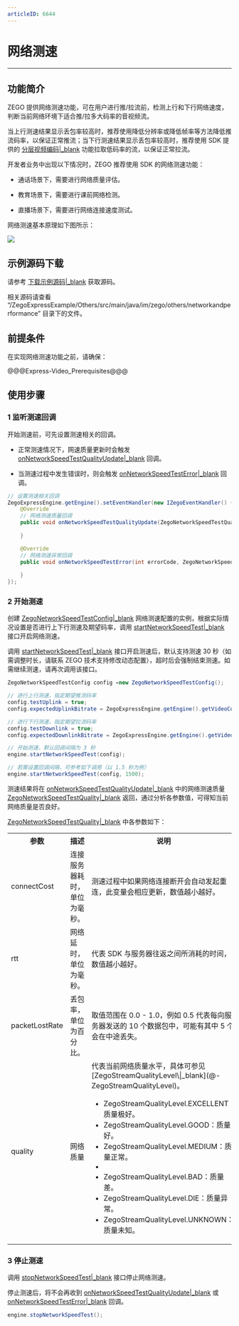 ```yaml
---
articleID: 6644
---
```

# 网络测速

- - -

## 功能简介

ZEGO 提供网络测速功能，可在用户进行推/拉流前，检测上行和下行网络速度，判断当前网络环境下适合推/拉多大码率的音视频流。


当上行测速结果显示丢包率较高时，推荐使用降低分辨率或降低帧率等方法降低推流码率，以保证正常推流；当下行测速结果显示丢包率较高时，推荐使用 SDK 提供的 [分层视频编码\|_blank](!ExpressVideoSDK-VideoAdvanced/video_codec_svc) 功能拉取低码率的流，以保证正常拉流。

开发者业务中出现以下情况时，ZEGO 推荐使用 SDK 的网络测速功能：

- 通话场景下，需要进行网络质量评估。

- 教育场景下，需要进行课前网络检测。

- 直播场景下，需要进行网络连接速度测试。



网络测速基本原理如下图所示：

![](/Pics/Common/ZegoExpressEngine/Network_speed_test.png)

## 示例源码下载

请参考 [下载示例源码\|_blank](!DownloadDemo/DownloadDemo) 获取源码。

相关源码请查看 “/ZegoExpressExample/Others/src/main/java/im/zego/others/networkandperformance” 目录下的文件。

## 前提条件

在实现网络测速功能之前，请确保：

@@@Express-Video_Prerequisites@@@

## 使用步骤

### 1 监听测速回调

开始测速前，可先设置测速相关的回调。

- 正常测速情况下，网速质量更新时会触发 [onNetworkSpeedTestQualityUpdate\|_blank](/zh/api?doc=Express_Video_SDK_API~Java_android~class~im-zego-zegoexpress-callback-i-zego-event-handler#on-network-speed-test-quality-update) 回调。    

- 当测速过程中发生错误时，则会触发 [onNetworkSpeedTestError\|_blank](/zh/api?doc=Express_Video_SDK_API~Java_android~class~im-zego-zegoexpress-callback-i-zego-event-handler#on-network-speed-test-error) 回调。


```java
// 设置测速相关回调
ZegoExpressEngine.getEngine().setEventHandler(new IZegoEventHandler() {
    @Override
    // 网络测速质量回调
    public void onNetworkSpeedTestQualityUpdate(ZegoNetworkSpeedTestQuality quality, ZegoNetworkSpeedTestType type) {
                
    }

    @Override
    // 网络测速异常回调
    public void onNetworkSpeedTestError(int errorCode, ZegoNetworkSpeedTestType type) {
                
    }
});
```

### 2 开始测速

创建 [ZegoNetworkSpeedTestConfig\|_blank](/zh/api?doc=Express_Video_SDK_API~Java_android~class~im-zego-zegoexpress-entity-zego-network-speed-test-config) 网络测速配置的实例，根据实际情况设置是否进行上下行测速及期望码率，调用 [startNetworkSpeedTest\|_blank](/zh/api?doc=Express_Video_SDK_API~Java_android~class~im-zego-zegoexpress-zego-express-engine#start-network-speed-test) 接口开启网络测速。

<div class="mk-hint">


调用 [startNetworkSpeedTest\|_blank](/zh/api?doc=Express_Video_SDK_API~Java_android~class~im-zego-zegoexpress-zego-express-engine#start-network-speed-test) 接口开启测速后，默认支持测速 30 秒（如需调整时长，请联系 ZEGO 技术支持修改动态配置），超时后会强制结束测速。如需继续测速，请再次调用该接口。
</div>



```java
ZegoNetworkSpeedTestConfig config =new ZegoNetworkSpeedTestConfig();

// 进行上行测速，指定期望推流码率
config.testUplink = true;
config.expectedUplinkBitrate = ZegoExpressEngine.getEngine().getVideoConfig().bitrate;

// 进行下行测速，指定期望拉流码率
config.testDownlink = true;
config.expectedDownlinkBitrate = ZegoExpressEngine.getEngine().getVideoConfig().bitrate;

// 开始测速，默认回调间隔为 3 秒
engine.startNetworkSpeedTest(config);

// 若需设置回调间隔，可参考如下调用（以 1.5 秒为例）
engine.startNetworkSpeedTest(config, 1500);
```

测速结果将在 [onNetworkSpeedTestQualityUpdate\|_blank](/zh/api?doc=Express_Video_SDK_API~Java_android~class~im-zego-zegoexpress-callback-i-zego-event-handler#on-network-speed-test-quality-update) 中的网络测速质量 [ZegoNetworkSpeedTestQuality\|_blank](/article/api?doc=Express_Video_SDK_API~Java_android~class~im-zego-zegoexpress-entity-zego-network-speed-test-quality) 返回，通过分析各参数值，可得知当前网络质量是否良好。

[ZegoNetworkSpeedTestQuality\|_blank](/article/api?doc=Express_Video_SDK_API~Java_android~class~im-zego-zegoexpress-entity-zego-network-speed-test-quality) 中各参数如下：

<table>
  <colgroup>
    <col width="25%">
    <col width="25%">
  </colgroup>
<tbody><tr>
<th>参数</th>
<th>描述</th>
<th>说明</th>
</tr>
<tr>
<td>connectCost</td>
<td>连接服务器耗时，单位为毫秒。</td>
<td>测速过程中如果网络连接断开会自动发起重连，此变量会相应更新，数值越小越好。</td>
</tr>
<tr>
<td>rtt</td>
<td>网络延时，单位为毫秒。</td>
<td>代表 SDK 与服务器往返之间所消耗的时间，数值越小越好。</td>
</tr>
<tr>
<td>packetLostRate</td>
<td>丢包率，单位为百分比。</td>
<td>取值范围在 0.0 - 1.0，例如 0.5 代表每向服务器发送的 10 个数据包中，可能有其中 5 个会在中途丢失。</td>
</tr>
<tr>
<td>quality</td>
<td>网络质量</td>
<td>代表当前网络质量水平，具体可参见 [ZegoStreamQualityLevel\|_blank](@-ZegoStreamQualityLevel)。
<ul>
<li>ZegoStreamQualityLevel.EXCELLENT：质量极好。</li>
<li>ZegoStreamQualityLevel.GOOD：质量好。</li>
<li>ZegoStreamQualityLevel.MEDIUM：质量正常。<li>
<li>ZegoStreamQualityLevel.BAD：质量差。</li>
<li>ZegoStreamQualityLevel.DIE：质量异常。</li>
<li>ZegoStreamQualityLevel.UNKNOWN：质量未知。</li>
</ul>
</td>
</tr>
</tbody></table>

### 3 停止测速

调用 [stopNetworkSpeedTest\|_blank](/zh/api?doc=Express_Video_SDK_API~Java_android~class~im-zego-zegoexpress-zego-express-engine#stop-network-speed-test) 接口停止网络测速。

停止测速后，将不会再收到 [onNetworkSpeedTestQualityUpdate\|_blank](/zh/api?doc=Express_Video_SDK_API~Java_android~class~im-zego-zegoexpress-callback-i-zego-event-handler#on-network-speed-test-quality-update) 或 [onNetworkSpeedTestError\|_blank](/zh/api?doc=Express_Video_SDK_API~Java_android~class~im-zego-zegoexpress-callback-i-zego-event-handler#on-network-speed-test-error) 回调。

```java
engine.stopNetworkSpeedTest();
```

